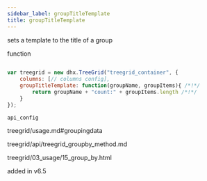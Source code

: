 ```yaml
---
sidebar_label: groupTitleTemplate
title: groupTitleTemplate
---
```



          


<Short>
 
sets a template to the title of a group




</Short>



<Type>
function


</Type>


~~~js
 
var treegrid = new dhx.TreeGrid("treegrid_container", {
    columns: [// columns config],
    groupTitleTemplate: function(groupName, groupItems){ /*!*/
        return groupName + "count:" + groupItems.length /*!*/
    }
});


~~~
	api_config

<Descr>
 



</Descr>



treegrid/usage.md#groupingdata

 treegrid/api/treegrid_groupby_method.md


treegrid/03_usage/15_group_by.html

 added in v6.5